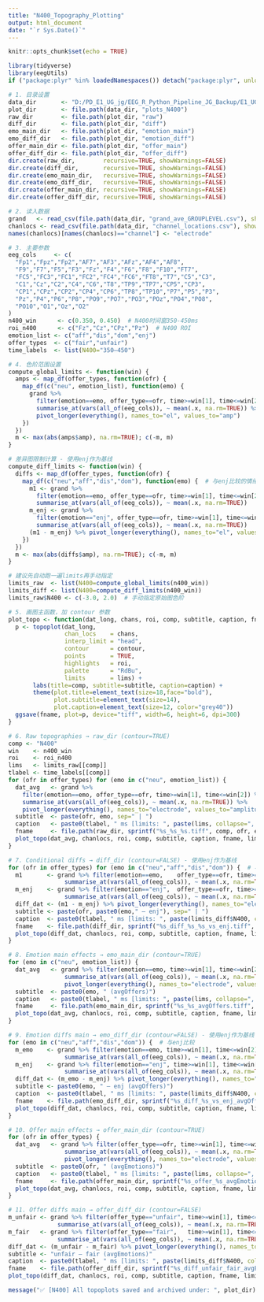 ---
title: "N400_Topography_Plotting"
output: html_document
date: "`r Sys.Date()`"
---

``` {r setup, include=FALSE}
knitr::opts_chunk$set(echo = TRUE)
```

``` {r n400_topo}
library(tidyverse)
library(eegUtils)
if ("package:plyr" %in% loadedNamespaces()) detach("package:plyr", unload=TRUE)

# 1. 目录设置
data_dir       <- "D:/PD_E1_UG_jg/EEG_R_Python_Pipeline_JG_Backup/E1_UG/export/n400_analysis"
plot_dir       <- file.path(data_dir, "plots_N400")
raw_dir        <- file.path(plot_dir, "raw")
diff_dir       <- file.path(plot_dir, "diff")
emo_main_dir   <- file.path(plot_dir, "emotion_main")
emo_diff_dir   <- file.path(plot_dir, "emotion_diff")
offer_main_dir <- file.path(plot_dir, "offer_main")
offer_diff_dir <- file.path(plot_dir, "offer_diff")
dir.create(raw_dir,        recursive=TRUE, showWarnings=FALSE)
dir.create(diff_dir,       recursive=TRUE, showWarnings=FALSE)
dir.create(emo_main_dir,   recursive=TRUE, showWarnings=FALSE)
dir.create(emo_diff_dir,   recursive=TRUE, showWarnings=FALSE)
dir.create(offer_main_dir, recursive=TRUE, showWarnings=FALSE)
dir.create(offer_diff_dir, recursive=TRUE, showWarnings=FALSE)

# 2. 读入数据
grand   <- read_csv(file.path(data_dir, "grand_ave_GROUPLEVEL.csv"), show_col_types=FALSE)
chanlocs <- read_csv(file.path(data_dir, "channel_locations.csv"), show_col_types=FALSE)
names(chanlocs)[names(chanlocs)=="channel"] <- "electrode"

# 3. 主要参数
eeg_cols     <- c(
  "Fp1","Fpz","Fp2","AF7","AF3","AFz","AF4","AF8",
  "F9","F7","F5","F3","Fz","F4","F6","F8","F10","FT7",
  "FC5","FC3","FC1","FC2","FC4","FC6","FT8","T7","C5","C3",
  "C1","Cz","C2","C4","C6","T8","TP9","TP7","CP5","CP3",
  "CP1","CPz","CP2","CP4","CP6","TP8","TP10","P7","P5","P3",
  "Pz","P4","P6","P8","PO9","PO7","PO3","POz","PO4","PO8",
  "PO10","O1","Oz","O2"
)
n400_win      <- c(0.350, 0.450)  # N400时间窗350-450ms
roi_n400      <- c("Fz","Cz","CPz","Pz")  # N400 ROI
emotion_list <- c("aff","dis","dom","enj")
offer_types  <- c("fair","unfair")
time_labels  <- list(N400="350–450")

# 4. 色阶范围设置
compute_global_limits <- function(win) {
  amps <- map_df(offer_types, function(ofr) {
    map_df(c("neu", emotion_list), function(emo) {
      grand %>%
        filter(emotion==emo, offer_type==ofr, time>=win[1], time<=win[2]) %>%
        summarise_at(vars(all_of(eeg_cols)), ~ mean(.x, na.rm=TRUE)) %>%
        pivot_longer(everything(), names_to="el", values_to="amp")
    })
  })
  m <- max(abs(amps$amp), na.rm=TRUE); c(-m, m)
}

# 差异图限制计算 - 使用enj作为基线
compute_diff_limits <- function(win) {
  diffs <- map_df(offer_types, function(ofr) {
    map_df(c("neu","aff","dis","dom"), function(emo) {  # 与enj比较的情绪
      m1 <- grand %>%
        filter(emotion==emo, offer_type==ofr, time>=win[1], time<=win[2]) %>%
        summarise_at(vars(all_of(eeg_cols)), ~ mean(.x, na.rm=TRUE))
      m_enj <- grand %>%
        filter(emotion=="enj", offer_type==ofr, time>=win[1], time<=win[2]) %>%
        summarise_at(vars(all_of(eeg_cols)), ~ mean(.x, na.rm=TRUE))
      (m1 - m_enj) %>% pivot_longer(everything(), names_to="el", values_to="amp")
    })
  })
  m <- max(abs(diffs$amp), na.rm=TRUE); c(-m, m)
}

# 建议先自动跑一遍limits再手动指定
limits_raw  <- list(N400=compute_global_limits(n400_win))
limits_diff <- list(N400=compute_diff_limits(n400_win))
limits_raw$N400 <- c(-3.0, 2.0)  # 手动指定原始图色阶

# 5. 画图主函数，加 contour 参数
plot_topo <- function(dat_long, chans, roi, comp, subtitle, caption, fname, lims, contour=TRUE) {
  p <- topoplot(dat_long,
                chan_locs    = chans,
                interp_limit = "head",
                contour      = contour,
                points       = TRUE,
                highlights   = roi,
                palette      = "RdBu",
                limits       = lims) +
       labs(title=comp, subtitle=subtitle, caption=caption) +
       theme(plot.title=element_text(size=18,face="bold"),
             plot.subtitle=element_text(size=14),
             plot.caption=element_text(size=12, color="grey40"))
  ggsave(fname, plot=p, device="tiff", width=6, height=6, dpi=300)
}

# 6. Raw topographies → raw_dir (contour=TRUE)
comp <- "N400"
win    <- n400_win
roi    <- roi_n400
lims   <- limits_raw[[comp]]
tlabel <- time_labels[[comp]]
for (ofr in offer_types) for (emo in c("neu", emotion_list)) {
  dat_avg   <- grand %>%
    filter(emotion==emo, offer_type==ofr, time>=win[1], time<=win[2]) %>%
    summarise_at(vars(all_of(eeg_cols)), ~ mean(.x, na.rm=TRUE)) %>%
    pivot_longer(everything(), names_to="electrode", values_to="amplitude")
  subtitle  <- paste(ofr, emo, sep=" | ")
  caption   <- paste0(tlabel, " ms [limits: ", paste(lims, collapse=", "), "]")
  fname     <- file.path(raw_dir, sprintf("%s_%s_%s.tiff", comp, ofr, emo))
  plot_topo(dat_avg, chanlocs, roi, comp, subtitle, caption, fname, lims, contour=TRUE)
}

# 7. Conditional diffs → diff_dir (contour=FALSE) - 使用enj作为基线
for (ofr in offer_types) for (emo in c("neu","aff","dis","dom")) {  # 与enj比较
  m1       <- grand %>% filter(emotion==emo,    offer_type==ofr, time>=win[1], time<=win[2]) %>%
                summarise_at(vars(all_of(eeg_cols)), ~ mean(.x, na.rm=TRUE))
  m_enj    <- grand %>% filter(emotion=="enj",  offer_type==ofr, time>=win[1], time<=win[2]) %>%
                summarise_at(vars(all_of(eeg_cols)), ~ mean(.x, na.rm=TRUE))
  diff_dat <- (m1 - m_enj) %>% pivot_longer(everything(), names_to="electrode", values_to="amplitude")
  subtitle <- paste(ofr, paste0(emo," – enj"), sep=" | ")
  caption  <- paste0(tlabel, " ms [limits: ", paste(limits_diff$N400, collapse=", "), "]")
  fname    <- file.path(diff_dir, sprintf("%s_diff_%s_%s_vs_enj.tiff", comp, ofr, emo))
  plot_topo(diff_dat, chanlocs, roi, comp, subtitle, caption, fname, limits_diff$N400, contour=FALSE)
}

# 8. Emotion main effects → emo_main_dir (contour=TRUE)
for (emo in c("neu", emotion_list)) {
  dat_avg   <- grand %>% filter(emotion==emo, time>=win[1], time<=win[2]) %>%
                summarise_at(vars(all_of(eeg_cols)), ~ mean(.x, na.rm=TRUE)) %>%
                pivot_longer(everything(), names_to="electrode", values_to="amplitude")
  subtitle  <- paste0(emo, " (avgOffers)")
  caption   <- paste0(tlabel, " ms [limits: ", paste(lims, collapse=", "), "]")
  fname     <- file.path(emo_main_dir, sprintf("%s_%s_avgOffers.tiff", comp, emo))
  plot_topo(dat_avg, chanlocs, roi, comp, subtitle, caption, fname, lims, contour=TRUE)
}

# 9. Emotion diffs main → emo_diff_dir (contour=FALSE) - 使用enj作为基线
for (emo in c("neu","aff","dis","dom")) {  # 与enj比较
  m_emo    <- grand %>% filter(emotion==emo, time>=win[1], time<=win[2]) %>%
                summarise_at(vars(all_of(eeg_cols)), ~ mean(.x, na.rm=TRUE))
  m_enj    <- grand %>% filter(emotion=="enj", time>=win[1], time<=win[2]) %>%
                summarise_at(vars(all_of(eeg_cols)), ~ mean(.x, na.rm=TRUE))
  diff_dat <- (m_emo - m_enj) %>% pivot_longer(everything(), names_to="electrode", values_to="amplitude")
  subtitle <- paste0(emo, " – enj (avgOffers)")
  caption  <- paste0(tlabel, " ms [limits: ", paste(limits_diff$N400, collapse=", "), "]")
  fname    <- file.path(emo_diff_dir, sprintf("%s_diff_%s_vs_enj_avgOffers.tiff", comp, emo))
  plot_topo(diff_dat, chanlocs, roi, comp, subtitle, caption, fname, limits_diff$N400, contour=FALSE)
}

# 10. Offer main effects → offer_main_dir (contour=TRUE)
for (ofr in offer_types) {
  dat_avg   <- grand %>% filter(offer_type==ofr, time>=win[1], time<=win[2]) %>%
                summarise_at(vars(all_of(eeg_cols)), ~ mean(.x, na.rm=TRUE)) %>%
                pivot_longer(everything(), names_to="electrode", values_to="amplitude")
  subtitle  <- paste0(ofr, " (avgEmotions)")
  caption   <- paste0(tlabel, " ms [limits: ", paste(lims, collapse=", "), "]")
  fname     <- file.path(offer_main_dir, sprintf("%s_offer_%s_avgEmotions.tiff", comp, ofr))
  plot_topo(dat_avg, chanlocs, roi, comp, subtitle, caption, fname, lims, contour=TRUE)
}

# 11. Offer diffs main → offer_diff_dir (contour=FALSE)
m_unfair <- grand %>% filter(offer_type=="unfair", time>=win[1], time<=win[2]) %>%
              summarise_at(vars(all_of(eeg_cols)), ~ mean(.x, na.rm=TRUE))
m_fair   <- grand %>% filter(offer_type=="fair",   time>=win[1], time<=win[2]) %>%
              summarise_at(vars(all_of(eeg_cols)), ~ mean(.x, na.rm=TRUE))
diff_dat <- (m_unfair - m_fair) %>% pivot_longer(everything(), names_to="electrode", values_to="amplitude")
subtitle <- "unfair – fair (avgEmotions)"
caption  <- paste0(tlabel, " ms [limits: ", paste(limits_diff$N400, collapse=", "), "]")
fname    <- file.path(offer_diff_dir, sprintf("%s_diff_unfair_fair_avgEmotions.tiff", comp))
plot_topo(diff_dat, chanlocs, roi, comp, subtitle, caption, fname, limits_diff$N400, contour=FALSE)

message("✅ [N400] All topoplots saved and archived under: ", plot_dir)
```